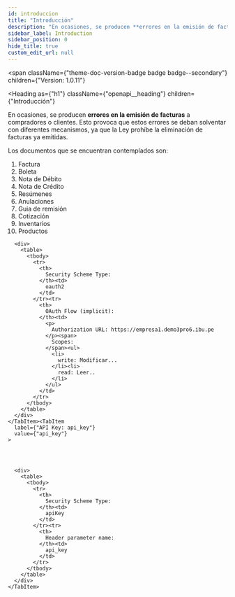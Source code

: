 ```yaml
---
id: introduccion
title: "Introducción"
description: "En ocasiones, se producen **errores en la emisión de facturas** a compradores o clientes. Esto provoca que estos errores se deban solventar con diferentes mecanismos, ya que la Ley prohíbe la eliminación de facturas ya emitidas."
sidebar_label: Introduction
sidebar_position: 0
hide_title: true
custom_edit_url: null
---
```



<span
  className={"theme-doc-version-badge badge badge--secondary"}
  children={"Version: 1.0.11"}
>
</span>

<Heading
  as={"h1"}
  className={"openapi__heading"}
  children={"Introducción"}
>
</Heading>



En ocasiones, se producen **errores en la emisión de facturas** a compradores o clientes. Esto provoca que estos errores se deban solventar con diferentes mecanismos, ya que la Ley prohíbe la eliminación de facturas ya emitidas.

Los documentos que se encuentran contemplados son:

1. Factura  
2. Boleta  
3. Nota de Débito  
4. Nota de Crédito  
5. Resúmenes  
6. Anulaciones  
7. Guia de remisión  
8. Cotización  
9. Inventarios  
10. Productos

<div
  style={{"marginBottom":"2rem"}}
>
  <Heading
    id={"authentication"}
    as={"h2"}
    className={"openapi-tabs__heading"}
    children={"Authentication"}
  >
  </Heading><SchemaTabs
    className={"openapi-tabs__security-schemes"}
  >
    <TabItem
      label={"OAuth 2.0: fastura_auth"}
      value={"fastura_auth"}
    >
      
      
      
      
      <div>
        <table>
          <tbody>
            <tr>
              <th>
                Security Scheme Type:
              </th><td>
                oauth2
              </td>
            </tr><tr>
              <th>
                OAuth Flow (implicit):
              </th><td>
                <p>
                  Authorization URL: https://empresa1.demo3pro6.ibu.pe
                </p><span>
                  Scopes:
                </span><ul>
                  <li>
                    write: Modificar...
                  </li><li>
                    read: Leer..
                  </li>
                </ul>
              </td>
            </tr>
          </tbody>
        </table>
      </div>
    </TabItem><TabItem
      label={"API Key: api_key"}
      value={"api_key"}
    >
      
      
      
      
      <div>
        <table>
          <tbody>
            <tr>
              <th>
                Security Scheme Type:
              </th><td>
                apiKey
              </td>
            </tr><tr>
              <th>
                Header parameter name:
              </th><td>
                api_key
              </td>
            </tr>
          </tbody>
        </table>
      </div>
    </TabItem>
  </SchemaTabs>
</div>
      